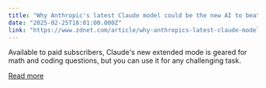 ```yaml
---
title: "Why Anthropic's latest Claude model could be the new AI to beat - and how to try it"
date: "2025-02-25T18:01:00.000Z"
link: "https://www.zdnet.com/article/why-anthropics-latest-claude-model-could-be-the-new-ai-to-beat-and-how-to-try-it/"
---
```


Available to paid subscribers, Claude's new extended mode is geared for math and coding questions, but you can use it for any challenging task.

[Read more](https://www.zdnet.com/article/why-anthropics-latest-claude-model-could-be-the-new-ai-to-beat-and-how-to-try-it/)
